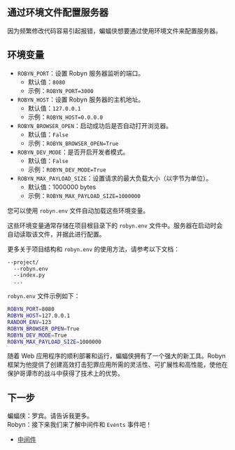 
## 通过环境文件配置服务器

因为频繁修改代码容易引起报错，蝙蝠侠想要通过使用环境文件来配置服务器。

## 环境变量

- `ROBYN_PORT`：设置 Robyn 服务器监听的端口。
  - 默认值：`8080`
  - 示例：`ROBYN_PORT=3000`
- `ROBYN_HOST`：设置 Robyn 服务器的主机地址。
  - 默认值：`127.0.0.1`
  - 示例：`ROBYN_HOST=0.0.0.0`
- `ROBYN_BROWSER_OPEN`：启动成功后是否自动打开浏览器。
  - 默认值：`False`
  - 示例：`ROBYN_BROWSER_OPEN=True`
- `ROBYN_DEV_MODE`：是否开启开发者模式。
  - 默认值：`False`
  - 示例：`ROBYN_DEV_MODE=True`
- `ROBYN_MAX_PAYLOAD_SIZE`：设置请求的最大负载大小（以字节为单位）。
  - 默认值：1000000 bytes
  - 示例：`ROBYN_MAX_PAYLOAD_SIZE=1000000`

您可以使用 `robyn.env` 文件自动加载这些环境变量。

这些环境变量通常存储在项目根目录下的 `robyn.env` 文件中。服务器在启动时会自动读取该文件，并据此进行配置。

更多关于项目结构和 `robyn.env` 的使用方法，请参考以下文档：

```bash {{title: '项目结构示例'}}
--project/
  --robyn.env
  --index.py
  ...
```

`robyn.env` 文件示例如下：

```bash {{ title: '简易 Robyn.env' }}
ROBYN_PORT=8080
ROBYN_HOST=127.0.0.1
RANDOM_ENV=123
ROBYN_BROWSER_OPEN=True
ROBYN_DEV_MODE=True
ROBYN_MAX_PAYLOAD_SIZE=1000000
```

随着 Web 应用程序的顺利部署和运行，蝙蝠侠拥有了一个强大的新工具。Robyn 框架为他提供了创建高效打击犯罪应用所需的灵活性、可扩展性和高性能，使他在保护哥谭市的战斗中获得了技术上的优势。

## 下一步

蝙蝠侠：罗宾。请告诉我更多。  
Robyn：接下来我们来了解中间件和 `Events` 事件吧！

- [中间件](/documentation/zh/api_reference/middlewares)
